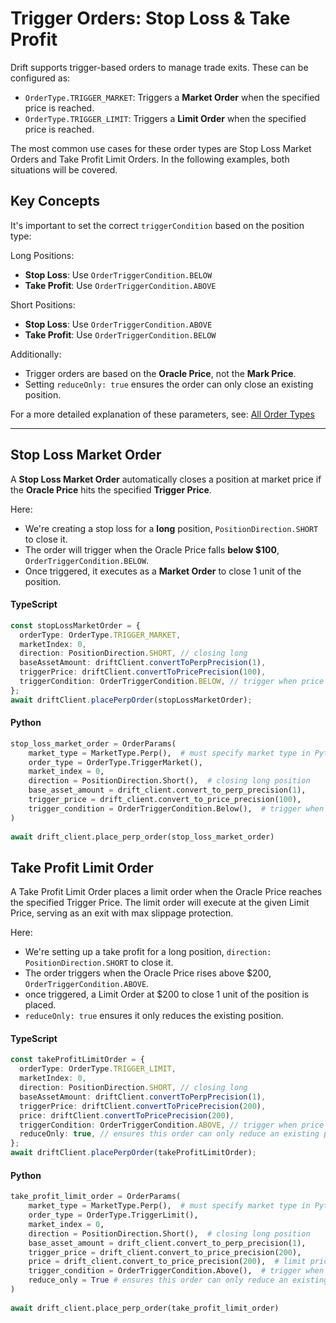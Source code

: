 # Trigger Orders: Stop Loss & Take Profit

Drift supports trigger-based orders to manage trade exits. These can be configured as:

- `OrderType.TRIGGER_MARKET`: Triggers a **Market Order** when the specified price is reached.
- `OrderType.TRIGGER_LIMIT`: Triggers a **Limit Order** when the specified price is reached.

The most common use cases for these order types are Stop Loss Market Orders and Take Profit Limit Orders.
In the following examples, both situations will be covered.

## Key Concepts

It's important to set the correct `triggerCondition` based on the position type:

Long Positions:
  - **Stop Loss**: Use `OrderTriggerCondition.BELOW`
  - **Take Profit**: Use `OrderTriggerCondition.ABOVE`
  
Short Positions:
  - **Stop Loss**: Use `OrderTriggerCondition.ABOVE`
  - **Take Profit**: Use `OrderTriggerCondition.BELOW`

Additionally:

- Trigger orders are based on the **Oracle Price**, not the **Mark Price**.
- Setting `reduceOnly: true` ensures the order can only close an existing position.

For a more detailed explanation of these parameters, see: [All Order Types](https://docs.drift.trade/trading/all-order-types)

---

## Stop Loss Market Order
A **Stop Loss Market Order** automatically closes a position at market price if the **Oracle Price** hits the specified **Trigger Price**.

Here:
- We're creating a stop loss for a **long** position, `PositionDirection.SHORT` to close it.
- The order will trigger when the Oracle Price falls **below $100**, `OrderTriggerCondition.BELOW`.
- Once triggered, it executes as a **Market Order** to close 1 unit of the position.

#### TypeScript
``` ts
const stopLossMarketOrder = {    
  orderType: OrderType.TRIGGER_MARKET,    
  marketIndex: 0,    
  direction: PositionDirection.SHORT, // closing long    
  baseAssetAmount: driftClient.convertToPerpPrecision(1),    
  triggerPrice: driftClient.convertToPricePrecision(100),    
  triggerCondition: OrderTriggerCondition.BELOW, // trigger when price falls below 100  
};    
await driftClient.placePerpOrder(stopLossMarketOrder);
```
#### Python
``` python
stop_loss_market_order = OrderParams(
    market_type = MarketType.Perp(),  # must specify market type in Python  
    order_type = OrderType.TriggerMarket(),  
    market_index = 0,  
    direction = PositionDirection.Short(),  # closing long position  
    base_asset_amount = drift_client.convert_to_perp_precision(1),  
    trigger_price = drift_client.convert_to_price_precision(100),  
    trigger_condition = OrderTriggerCondition.Below(),  # trigger when price falls below 100  
)  
  
await drift_client.place_perp_order(stop_loss_market_order)
```

## Take Profit Limit Order

A Take Profit Limit Order places a limit order when the Oracle Price reaches the specified Trigger Price. The limit order will execute at the given Limit Price, serving as an exit with max slippage protection.

Here:
- We're setting up a take profit for a long position, `direction: PositionDirection.SHORT` to close it.
- The order triggers when the Oracle Price rises above $200, `OrderTriggerCondition.ABOVE`.
- once triggered, a Limit Order at $200 to close 1 unit of the position is placed.
- `reduceOnly: true` ensures it only reduces the existing position.



#### TypeScript
``` ts
const takeProfitLimitOrder = {
  orderType: OrderType.TRIGGER_LIMIT,
  marketIndex: 0,
  direction: PositionDirection.SHORT, // closing long
  baseAssetAmount: driftClient.convertToPerpPrecision(1),
  triggerPrice: driftClient.convertToPricePrecision(200),
  price: driftClient.convertToPricePrecision(200),
  triggerCondition: OrderTriggerCondition.ABOVE, // trigger when price rises above 200 
  reduceOnly: true, // ensures this order can only reduce an existing position
};
await driftClient.placePerpOrder(takeProfitLimitOrder);
```
#### Python
``` python
take_profit_limit_order = OrderParams(
    market_type = MarketType.Perp(),  # must specify market type in Python  
    order_type = OrderType.TriggerLimit(),  
    market_index = 0,  
    direction = PositionDirection.Short(),  # closing long position  
    base_asset_amount = drift_client.convert_to_perp_precision(1),  
    trigger_price = drift_client.convert_to_price_precision(200),  
    price = drift_client.convert_to_price_precision(200),  # limit price after trigger  
    trigger_condition = OrderTriggerCondition.Above(),  # trigger when price rises above 200  
    reduce_only = True # ensures this order can only reduce an existing position
)  
  
await drift_client.place_perp_order(take_profit_limit_order)
```


